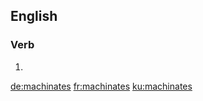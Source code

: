 ==English==

===Verb===
{{head|en}}

# {{en-third-person singular of|machinate}}

[[de:machinates]]
[[fr:machinates]]
[[ku:machinates]]
